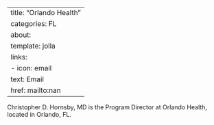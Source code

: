 
---
title: "Orlando Health"
categories: FL
about:
  template: jolla
  links:
    - icon: email
      text: Email
      href: mailto:nan
---

Christopher D. Hornsby, MD is the Program Director at Orlando Health, located in Orlando, FL. 
